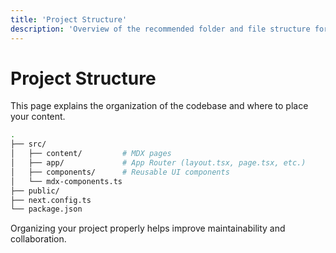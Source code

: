 ```yaml
---
title: 'Project Structure'
description: 'Overview of the recommended folder and file structure for the project.'
---
```


# Project Structure

This page explains the organization of the codebase and where to place your content.

```bash
.
├── src/
│   ├── content/         # MDX pages
│   ├── app/             # App Router (layout.tsx, page.tsx, etc.)
│   ├── components/      # Reusable UI components
│   └── mdx-components.ts
├── public/
├── next.config.ts
└── package.json
```

Organizing your project properly helps improve maintainability and collaboration.
